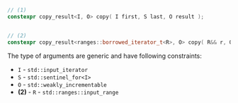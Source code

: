 ```cpp
// (1)
constexpr copy_result<I, O> copy( I first, S last, O result );


// (2)
constexpr copy_result<ranges::borrowed_iterator_t<R>, O> copy( R&& r, O result );
```

The type of arguments are generic and have following constraints:
- `I` - `std::input_iterator`
- `S` - `std::sentinel_for<I>`
- `O` - `std::weakly_incrementable`
- **(2)** - `R` - `std::ranges::input_range`
